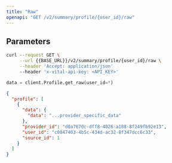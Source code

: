 ```yaml
---
title: "Raw"
openapi: "GET /v2/summary/profile/{user_id}/raw"
---
```


## Parameters

<RequestExample>

```bash Shell
curl --request GET \
     --url {{BASE_URL}}/v2/summary/profile/{user_id}/raw \
     --header 'Accept: application/json'
     --header 'x-vital-api-key: <API_KEY>'
```

```python Python
data = client.Profile.get_raw(user_id=*)
```

</RequestExample>

<ResponseExample>

```json Example
{
  "profile": [
    {
      "data": {
        "data": "...provider_specific_data"
      },
      "provider_id": "d0a7670c-dff8-4026-a188-8f249fb92e13",
      "user_id": "c0847403-4b5c-434d-ac32-8f347dcc6c33",
      "source_id": 1
    }
  ]
}
```

</ResponseExample>

